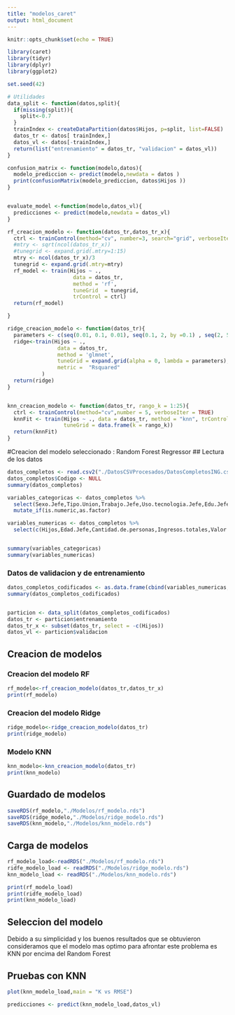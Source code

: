 ```yaml
---
title: "modelos_caret"
output: html_document
---
```


```r
knitr::opts_chunk$set(echo = TRUE)
```

```r
library(caret)
library(tidyr)
library(dplyr)
library(ggplot2)

set.seed(42)

# Utilidades
data_split <- function(datos,split){
  if(missing(split)){
    split<-0.7
  }
  trainIndex <- createDataPartition(datos$Hijos, p=split, list=FALSE)
  datos_tr <- datos[ trainIndex,]
  datos_vl <- datos[-trainIndex,]
  return(list("entrenamiento" = datos_tr, "validacion" = datos_vl))
}

confusion_matrix <- function(modelo,datos){
  modelo_prediccion <- predict(modelo,newdata = datos )
  print(confusionMatrix(modelo_prediccion, datos$Hijos ))
}


evaluate_model <-function(modelo,datos_vl){
  predicciones <- predict(modelo,newdata = datos_vl)
}

rf_creacion_modelo <- function(datos_tr,datos_tr_x){
  ctrl <- trainControl(method="cv", number=3, search="grid", verboseIter = TRUE)
  #mtry <- sqrt(ncol(datos_tr_x))
  #tunegrid <- expand.grid(.mtry=1:15)
  mtry <- ncol(datos_tr_x)/3
  tunegrid <- expand.grid(.mtry=mtry)
  rf_model <- train(Hijos ~ .,
                     data = datos_tr,
                     method = 'rf',
                     tuneGrid  = tunegrid, 
                     trControl = ctrl)
  return(rf_model)

}

ridge_creacion_modelo <- function(datos_tr){
  parameters <- c(seq(0.01, 0.1, 0.01), seq(0.1, 2, by =0.1) , seq(2, 5, 0.5) )
  ridge<-train(Hijos ~ .,
                data = datos_tr,
                method = 'glmnet', 
                tuneGrid = expand.grid(alpha = 0, lambda = parameters),
                metric =  "Rsquared"
           )
  return(ridge)
}


knn_creacion_modelo <- function(datos_tr, rango_k = 1:25){
  ctrl <- trainControl(method="cv",number = 5, verboseIter = TRUE) 
  knnFit <- train(Hijos ~ ., data = datos_tr, method = "knn", trControl = ctrl, preProcess = c("center","scale"),
                  tuneGrid = data.frame(k = rango_k))
  return(knnFit)
}


```

#Creacion del modelo seleccionado : Random Forest Regressor
## Lectura de los datos


```r
datos_completos <- read.csv2("./DatosCSVProcesados/DatosCompletosING.csv")
datos_completos$Codigo <- NULL
summary(datos_completos)

```

```r
variables_categoricas <- datos_completos %>% 
  select(Sexo.Jefe,Tipo.Union,Trabajo.Jefe,Uso.tecnologia.Jefe,Edu.Jefe) %>% 
  mutate_if(is.numeric,as.factor)

variables_numericas <- datos_completos %>% 
  select(c(Hijos,Edad.Jefe,Cantidad.de.personas,Ingresos.totales,Valor.Electricidad))


summary(variables_categoricas)
summary(variables_numericas)
```


### Datos de validacion y de entrenamiento
```r
datos_completos_codificados <- as.data.frame(cbind(variables_numericas,variables_categoricas))
summary(datos_completos_codificados)


particion <- data_split(datos_completos_codificados)
datos_tr <- particion$entrenamiento
datos_tr_x <- subset(datos_tr, select = -c(Hijos))
datos_vl <- particion$validacion
```

## Creacion de modelos

### Creacion del modelo RF

```r
rf_modelo<-rf_creacion_modelo(datos_tr,datos_tr_x)
print(rf_modelo)
```

### Creacion del modelo Ridge


```r
ridge_modelo<-ridge_creacion_modelo(datos_tr)
print(ridge_modelo)
```
### Modelo KNN
```r
knn_modelo<-knn_creacion_modelo(datos_tr)
print(knn_modelo)
```

## Guardado de modelos
```r
saveRDS(rf_modelo,"./Modelos/rf_modelo.rds")
saveRDS(ridge_modelo,"./Modelos/ridge_modelo.rds")
saveRDS(knn_modelo,"./Modelos/knn_modelo.rds")
```


## Carga de modelos
```r
rf_modelo_load<-readRDS("./Modelos/rf_modelo.rds")
ridfe_modelo_load <- readRDS("./Modelos/ridge_modelo.rds")
knn_modelo_load <- readRDS("./Modelos/knn_modelo.rds")
```

```r
print(rf_modelo_load)
print(ridfe_modelo_load)
print(knn_modelo_load)
```

## Seleccion del modelo
Debido a su simplicidad y los buenos resultados que se obtuvieron consideramos que el modelo mas optimo para afrontar este problema es KNN por encima del Random Forest

## Pruebas con KNN

```r
plot(knn_modelo_load,main = "K vs RMSE")
```

```r
predicciones <- predict(knn_modelo_load,datos_vl)
```

```r

```



